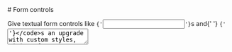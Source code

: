 
<GithubSource name="FormControlDocs.mdx" />
# Form controls

<p className="lead">
  Give textual form controls like <code>{'<input>'}</code>s and{' '}
  <code>{'<textarea>'}</code>s an upgrade with custom styles, sizing, focus
  states, and more.
</p>

<div className="row gy-5 pt-3">

  <Example title="Example">
    <Example.Intro>
      For textual form controls—like `input`s and `textarea`s—use the `FormControl` component.
      FormControl adds some additional styles for general appearance, focus
      state, sizing, and more.
    </Example.Intro>
    <Example.Preview>
      <Form>
        <Form.Group className="mb-3" controlId="exampleForm.ControlInput1">
          <Form.Label>Email address</Form.Label>
          <Form.Control type="email" placeholder="name@example.com" />
        </Form.Group>

        <Form.Group className="mb-3" controlId="exampleForm.ControlTextarea1">
          <Form.Label>Example textarea</Form.Label>
          <Form.Control as="textarea" rows={3} />
        </Form.Group>
      </Form>
    </Example.Preview>
    <Example.Code>
      ```js
      <Form>
        <Form.Group className="mb-3" controlId="exampleForm.ControlInput1">
          <Form.Label>Email address</Form.Label>
          <Form.Control type="email" placeholder="name@example.com" />
        </Form.Group>
        
        <Form.Group className="mb-3" controlId="exampleForm.ControlTextarea1">
          <Form.Label>Example textarea</Form.Label>
          <Form.Control as="textarea" rows={3} />
        </Form.Group>
      </Form>
      ```
    </Example.Code>
  </Example>

  <Example title="Sizing">
    <Example.Intro>
      Use `size` on `<FormControl>` to change the size of the input.
    </Example.Intro>
    <Example.Preview>
      <Form.Control size="lg" type="text" placeholder="Large text" />
      <br />
      <Form.Control type="text" placeholder="Normal text" />
      <br />
      <Form.Control size="sm" type="text" placeholder="Small text" />
    </Example.Preview>
    <Example.Code>
      ```js
      <Form.Control size="lg" type="text" placeholder="Large text" />
      <br />
      <Form.Control type="text" placeholder="Normal text" />
      <br />
      <Form.Control size="sm" type="text" placeholder="Small text" />
      ```
    </Example.Code>
  </Example>

  <Example title="Disabled">
    <Example.Intro>
      Add the `disabled` prop on an input to give it a grayed out appearance and remove pointer events.
    </Example.Intro>
    <Example.Preview>
      <Form.Control
        type="text"
        placeholder="Disabled input"
        aria-label="Disabled input example"
        disabled
        readOnly
      />
      <br />
      <Form.Control
        type="text"
        placeholder="Disabled readonly input"
        aria-label="Disabled input example"
        readOnly
      />
    </Example.Preview>
    <Example.Code>
      ```js
      <Form.Control
        type="text"
        placeholder="Disabled input"
        aria-label="Disabled input example"
        disabled
        readOnly
      />
      <br />
      <Form.Control
        type="text"
        placeholder="Disabled readonly input"
        aria-label="Disabled input example"
        readOnly
      />
      ```
    </Example.Code>
  </Example>

  <Example title="Readonly">
    <Example.Intro>
      Add the `readOnly` prop on an input to prevent modification
      of the input's value. Read-only inputs appear lighter (just like
      disabled inputs), but retain the standard cursor.
    </Example.Intro>
    <Example.Preview>
      <Form.Control type="text" placeholder="Readonly input here..." readOnly />
    </Example.Preview>
    <Example.Code>
      ```js
      <Form.Control type="text" placeholder="Readonly input here..." readOnly />
      ```
    </Example.Code>
  </Example>

  <Example title="Readonly plain text">
    <Example.Intro>
      If you want to have readonly elements in your form styled as plain text,
      use the `plaintext` prop on FormControls to remove the
      default form field styling and preserve the correct margin and padding.
    </Example.Intro>
    <Example.Preview>
      <Form>
        <Form.Group as={Row} className="mb-3" controlId="formPlaintextEmail">
          <Form.Label column sm="2">Email</Form.Label>
          <Col sm="10">
            <Form.Control plaintext readOnly value="email@example.com" />
          </Col>
        </Form.Group>

        <Form.Group as={Row} className="mb-3" controlId="formPlaintextPassword">
          <Form.Label column sm="2">Password</Form.Label>
          <Col sm="10">
            <Form.Control type="password" placeholder="Password" />
          </Col>
        </Form.Group>
      </Form>
    </Example.Preview>
    <Example.Code>
      ```js
      <Form>
        <Form.Group as={Row} className="mb-3" controlId="formPlaintextEmail">
          <Form.Label column sm="2">
            Email
          </Form.Label>
          <Col sm="10">
            <Form.Control plaintext readOnly value="email@example.com" />
          </Col>
        </Form.Group>

        <Form.Group as={Row} className="mb-3" controlId="formPlaintextPassword">
          <Form.Label column sm="2">
            Password
          </Form.Label>
          <Col sm="10">
            <Form.Control type="password" placeholder="Password" />
          </Col>
        </Form.Group>
      </Form>
      ```
    </Example.Code>
  </Example>

  <Example title="File input">
    <Example.Intro>
    </Example.Intro>
    <Example.Preview>
      <Form.Group controlId="formFile" className="mb-3">
        <Form.Label>Default file input example</Form.Label>
        <Form.Control type="file" />
      </Form.Group>

      <Form.Group controlId="formFileMultiple" className="mb-3">
        <Form.Label>Multiple files input example</Form.Label>
        <Form.Control type="file" multiple />
      </Form.Group>

      <Form.Group controlId="formFileDisabled" className="mb-3">
        <Form.Label>Disabled file input example</Form.Label>
        <Form.Control type="file" disabled />
      </Form.Group>

      <Form.Group controlId="formFileSm" className="mb-3">
        <Form.Label>Small file input example</Form.Label>
        <Form.Control type="file" size="sm" />
      </Form.Group>

      <Form.Group controlId="formFileLg" className="mb-3">
        <Form.Label>Large file input example</Form.Label>
        <Form.Control type="file" size="lg" />
      </Form.Group>
    </Example.Preview>
    <Example.Code>
      ```js
      <Form.Group controlId="formFile" className="mb-3">
        <Form.Label>Default file input example</Form.Label>
        <Form.Control type="file" />
      </Form.Group>

      <Form.Group controlId="formFileMultiple" className="mb-3">
        <Form.Label>Multiple files input example</Form.Label>
        <Form.Control type="file" multiple />
      </Form.Group>

      <Form.Group controlId="formFileDisabled" className="mb-3">
        <Form.Label>Disabled file input example</Form.Label>
        <Form.Control type="file" disabled />
      </Form.Group>

      <Form.Group controlId="formFileSm" className="mb-3">
        <Form.Label>Small file input example</Form.Label>
        <Form.Control type="file" size="sm" />
      </Form.Group>

      <Form.Group controlId="formFileLg" className="mb-3">
        <Form.Label>Large file input example</Form.Label>
        <Form.Control type="file" size="lg" />
      </Form.Group>
      ```
    </Example.Code>
  </Example>

  <Example title="Color">
    <Example.Intro>
    </Example.Intro>
    <Example.Preview>
      <Form.Label htmlFor="exampleColorInput">Color picker</Form.Label>
      <Form.Control
        type="color"
        id="exampleColorInput"
        ref={r => r.defaultValue = "#563d7c"}
        title="Choose your color"
      />
    </Example.Preview>
    <Example.Code>
      ```js
      <Form.Label htmlFor="exampleColorInput">Color picker</Form.Label>
      <Form.Control
        type="color"
        id="exampleColorInput"
        ref={r => r.defaultValue = "#563d7c"}
        title="Choose your color"
      />
      ```
    </Example.Code>
  </Example>


</div>

## Api
### Form.Control
`import { Form } from "solid-bootstrap"'`

<table class="bg-white mb-0 table table-striped table-bordered">
  <thead>
    <tr><th>Name</th><th>Type</th><th>Default</th><th>Description</th></tr>
  </thead>
  <tbody>
    <tr><td>ref </td><td><div></div></td><td></td><td><div><p>The FormControl <code>ref</code> will be forwarded to the underlying input element, which means unless <code>as</code> is a composite component, it will be a DOM node, when resolved.</p></div></td></tr><tr><td>as </td><td><div>'input' | 'textarea' | elementType</div></td><td><code >'input'</code></td><td><div><p>The underlying HTML element to use when rendering the FormControl.</p></div></td></tr>
    <tr><td>disabled </td><td><div>boolean</div></td><td></td><td><div><p>Make the control disabled</p></div></td></tr>
    <tr><td>htmlSize </td><td><div>number</div></td><td></td><td><div><p>The size attribute of the underlying HTML element. Specifies the visible width in characters if <code>as</code> is <code>'input'</code>.</p></div></td></tr>
    <tr><td>id </td><td><div>string</div></td><td></td><td><div><p>Uses <code>controlId</code> from <code>&lt;FormGroup&gt;</code> if not explicitly specified.</p></div></td></tr>
    <tr><td>isInvalid </td><td><div>boolean</div></td><td><code >false</code></td><td><div><p>Add "invalid" validation styles to the control and accompanying label</p></div></td></tr>
    <tr><td>isValid </td><td><div>boolean</div></td><td><code >false</code></td><td><div><p>Add "valid" validation styles to the control</p></div></td></tr>
    <tr><td>onChange </td><td><div>function</div></td><td></td><td><div><p>A callback fired when the <code>value</code> prop changes</p></div></td></tr>
    <tr><td>plaintext </td><td><div>boolean</div></td><td></td><td><div><p>Render the input as plain text. Generally used along side <code>readOnly</code>.</p></div></td></tr>
    <tr><td>readOnly </td><td><div>boolean</div></td><td></td><td><div><p>Make the control readonly</p></div></td></tr>
    <tr><td>size </td><td><div><span><code>'sm'</code><span> | </span><code>'lg'</code></span></div></td><td></td><td><div><p>Input size variants</p></div></td></tr>
    <tr><td>type </td><td><div>string</div></td><td></td><td><div><p>The HTML input <code>type</code>, which is only relevant if <code>as</code> is <code>'input'</code> (the default).</p></div></td></tr>
    <tr><td>value </td><td><div>string | arrayOf | number</div></td><td></td><td><p>The <code>value</code> attribute of underlying input</p></td></tr>
    <tr><td>bsPrefix </td><td><div>string</div></td><td><code >{'form-control'}</code></td><td><div><p>Change the underlying component CSS base class name and modifier class names prefix. <strong>This is an escape hatch</strong> for working with heavily customized bootstrap css.</p></div></td></tr>
  </tbody>
</table>
